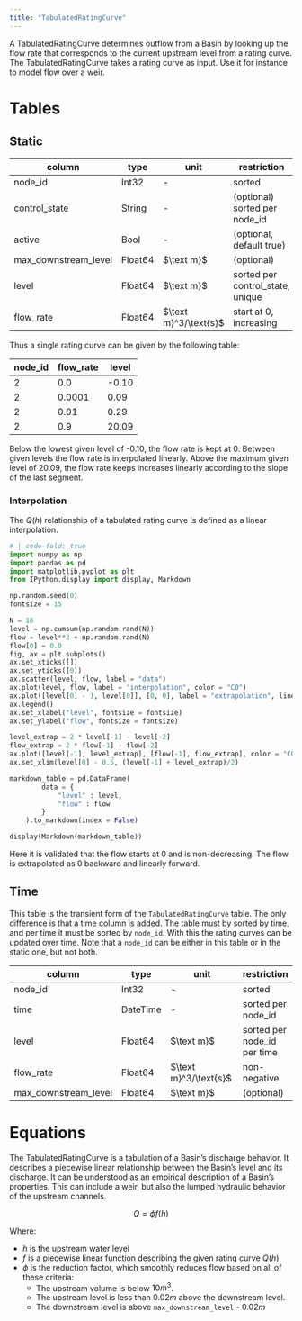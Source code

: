 ```yaml
---
title: "TabulatedRatingCurve"
---
```


A TabulatedRatingCurve determines outflow from a Basin by looking up the flow rate that corresponds to the current upstream level from a rating curve.
The TabulatedRatingCurve takes a rating curve as input.
Use it for instance to model flow over a weir.

# Tables

## Static

column               | type    | unit                  | restriction
-------------        | ------- | --------------------- | -----------
node_id              | Int32   | -                     | sorted
control_state        | String  | -                     | (optional) sorted per node_id
active               | Bool    | -                     | (optional, default true)
max_downstream_level | Float64 | $\text m}$            | (optional)
level                | Float64 | $\text m}$            | sorted per control_state, unique
flow_rate            | Float64 | $\text m}^3/\text{s}$ | start at 0, increasing

Thus a single rating curve can be given by the following table:

node_id | flow_rate  | level
------- |----------- |-------
      2 | 0.0        | -0.10
      2 | 0.0001     |  0.09
      2 | 0.01       |  0.29
      2 | 0.9        | 20.09

Below the lowest given level of -0.10, the flow rate is kept at 0.
Between given levels the flow rate is interpolated linearly.
Above the maximum given level of 20.09, the flow rate keeps increases linearly according to the slope of the last segment.

### Interpolation

The $Q(h)$ relationship of a tabulated rating curve is defined as a linear interpolation.

```python
# | code-fold: true
import numpy as np
import pandas as pd
import matplotlib.pyplot as plt
from IPython.display import display, Markdown

np.random.seed(0)
fontsize = 15

N = 10
level = np.cumsum(np.random.rand(N))
flow = level**2 + np.random.rand(N)
flow[0] = 0.0
fig, ax = plt.subplots()
ax.set_xticks([])
ax.set_yticks([0])
ax.scatter(level, flow, label = "data")
ax.plot(level, flow, label = "interpolation", color = "C0")
ax.plot([level[0] - 1, level[0]], [0, 0], label = "extrapolation", linestyle = "dashed")
ax.legend()
ax.set_xlabel("level", fontsize = fontsize)
ax.set_ylabel("flow", fontsize = fontsize)

level_extrap = 2 * level[-1] - level[-2]
flow_extrap = 2 * flow[-1] - flow[-2]
ax.plot([level[-1], level_extrap], [flow[-1], flow_extrap], color = "C0", linestyle = "dashed")
ax.set_xlim(level[0] - 0.5, (level[-1] + level_extrap)/2)

markdown_table = pd.DataFrame(
        data = {
            "level" : level,
            "flow" : flow
        }
    ).to_markdown(index = False)

display(Markdown(markdown_table))
```

Here it is validated that the flow starts at $0$ and is non-decreasing. The flow is extrapolated as $0$ backward and linearly forward.

## Time

This table is the transient form of the `TabulatedRatingCurve` table.
The only difference is that a time column is added.
The table must by sorted by time, and per time it must be sorted by `node_id`.
With this the rating curves can be updated over time.
Note that a `node_id` can be either in this table or in the static one, but not both.

column               | type     | unit                  | restriction
-------------------- | -------  | --------------------- | -----------
node_id              | Int32    | -                     | sorted
time                 | DateTime | -                     | sorted per node_id
level                | Float64  | $\text m}$            | sorted per node_id per time
flow_rate            | Float64  | $\text m}^3/\text{s}$ | non-negative
max_downstream_level | Float64  | $\text m}$            | (optional)

# Equations

The TabulatedRatingCurve is a tabulation of a Basin's discharge behavior.
It describes a piecewise linear relationship between the Basin's level and its discharge.
It can be understood as an empirical description of a Basin's properties.
This can include a weir, but also the lumped hydraulic behavior of the upstream channels.

$$
Q = \phi f(h)
$$

Where:

- $h$ is the upstream water level
- $f$ is a piecewise linear function describing the given rating curve $Q(h)$
- $\phi$ is the reduction factor, which smoothly reduces flow based on all of these criteria:
  - The upstream volume is below $10 m^3$.
  - The upstream level is less than $0.02 m$ above the downstream level.
  - The downstream level is above `max_downstream_level` - $0.02 m$
